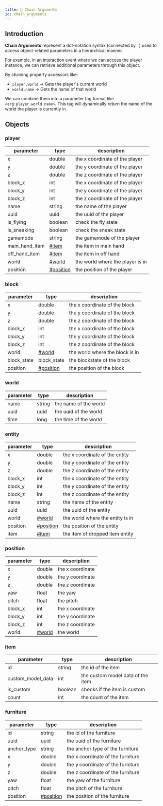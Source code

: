 ```yaml
---
title: 🔗 Chain Arguments
id: chain_arguments
---
```


## Introduction

**Chain Arguments** represent a dot-notation syntax (connected by `.`) used to access object-related parameters in a hierarchical manner.

For example, in an interaction event where we can access the player instance, we can retrieve additional parameters through this object.

By chaining property accessors like:

* `player.world` → Gets the player's current world
* `world.name` → Gets the name of that world

We can combine them into a parameter tag format like `<arg:player.world.name>`. This tag will dynamically return the name of the world the player is currently in.

## Objects

### player

| parameter        | type                   | description                      |
|------------------|------------------------|----------------------------------|
| x                | double                 | the x coordinate of the player   |
| y                | double                 | the y coordinate of the player   |
| z                | double                 | the z coordinate of the player   |
| block\_x         | int                    | the x coordinate of the player   |
| block\_y         | int                    | the y coordinate of the player   |
| block\_z         | int                    | the z coordinate of the player   |
| name             | string                 | the name of the player           |
| uuid             | uuid                   | the uuid of the player           |
| is\_flying       | boolean                | check the fly state              |
| is\_sneaking     | boolean                | check the sneak state            |
| gamemode         | string                 | the gamemode of the player       |
| main\_hand\_item | [#item](#item)         | the item in main hand            |
| off\_hand\_item  | [#item](#item)         | the item in off hand             |
| world            | [#world](#world)       | the world where the player is in |
| position         | [#position](#position) | the position of the player       |

### block

| parameter    | type                   | description                     |
|--------------|------------------------|---------------------------------|
| x            | double                 | the x coordinate of the block   |
| y            | double                 | the y coordinate of the block   |
| z            | double                 | the z coordinate of the block   |
| block\_x     | int                    | the x coordinate of the block   |
| block\_y     | int                    | the y coordinate of the block   |
| block\_z     | int                    | the z coordinate of the block   |
| world        | [#world](#world)       | the world where the block is in |
| block\_state | block\_state           | the blockstate of the block     |
| position     | [#position](#position) | the position of the block       |

### world

| parameter | type   | description           |
|-----------|--------|-----------------------|
| name      | string | the name of the world |
| uuid      | uuid   | the uuid of the world |
| time      | long   | the time of the world |

### entity

| parameter        | type                   | description                      |
|------------------|------------------------|----------------------------------|
| x                | double                 | the x coordinate of the entity   |
| y                | double                 | the y coordinate of the entity   |
| z                | double                 | the z coordinate of the entity   |
| block\_x         | int                    | the x coordinate of the entity   |
| block\_y         | int                    | the y coordinate of the entity   |
| block\_z         | int                    | the z coordinate of the entity   |
| name             | string                 | the name of the entity           |
| uuid             | uuid                   | the uuid of the entity           |
| world            | [#world](#world)       | the world where the entity is in |
| position         | [#position](#position) | the position of the entity       |
| item             | [#item](#item)         | the item of dropped item entity  |

### position

| parameter | type             | description      |
|-----------|------------------|------------------|
| x         | double           | the x coordinate |
| y         | double           | the y coordinate |
| z         | double           | the z coordinate |
| yaw       | float            | the yaw          |
| pitch     | float            | the pitch        |
| block\_x  | int              | the x coordinate |
| block\_y  | int              | the y coordinate |
| block\_z  | int              | the z coordinate |
| world     | [#world](#world) | the world        |

### item

| parameter           | type    | description                       |
|---------------------|---------|-----------------------------------|
| id                  | string  | the id of the item                |
| custom\_model\_data | int     | the custom model data of the item |
| is\_custom          | boolean | checks if the item is custom      |
| count               | int     | the count of the item |

### furniture

| parameter    | type                   | description                       |
|--------------|------------------------|-----------------------------------|
| id           | string                 | the id of the furniture           |
| uuid         | uuid                   | the uuid of the furniture         |
| anchor\_type | string                 | the anchor type of the furniture  |
| x            | double                 | the x coordinate of the furniture |
| y            | double                 | the y coordinate of the furniture |
| z            | double                 | the z coordinate of the furniture |
| yaw          | float                  | the yaw of the furniture          |
| pitch        | float                  | the pitch of the furniture        |
| position     | [#position](#position) | the position of the furniture     |